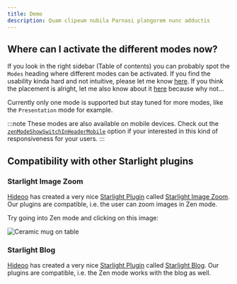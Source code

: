 ```yaml
---
title: Demo
description: Quam clipeum nubila Parnasi plangorem nunc adductis
---
```


## Where can I activate the different modes now?

If you look in the right sidebar (Table of contents) you can probably spot the `Modes` heading where different modes can be activated. If you find the usability kinda hard and not intuitive, please let me know [here](https://github.com/trueberryless/starlight-view-modes/discussions/2). If you think the placement is alright, let me also know about it [here](https://github.com/trueberryless/starlight-view-modes/discussions/2) because why not...

Currently only one mode is supported but stay tuned for more modes, like the `Presentation` mode for example.

:::note
These modes are also available on mobile devices. Check out the [`zenModeShowSwitchInHeaderMobile`](/configuration#zenmodeshowswitchinheadermobile) option if your interested in this kind of responsiveness for your users.
:::

## Compatibility with other Starlight plugins

### Starlight Image Zoom

[Hideoo](https://github.com/HiDeoo) has created a very nice [Starlight Plugin](https://starlight.astro.build/resources/plugins/) called [Starlight Image Zoom](https://starlight-image-zoom.vercel.app/). Our plugins are compatible, i.e. the user can zoom images in Zen mode.

Try going into Zen mode and clicking on this image:

![Ceramic mug on table](../../assets/demo/mug.jpg)


<ImageAttribution id="ceramic-mug-on-table-OmOvMdiaZZ0" name="Robert Shunev" username="rshunev" />

### Starlight Blog

[Hideoo](https://github.com/HiDeoo) has created a very nice [Starlight Plugin](https://starlight.astro.build/resources/plugins/) called [Starlight Blog](https://starlight-blog-docs.vercel.app/). Our plugins are compatible, i.e. the Zen mode works with the blog as well.

